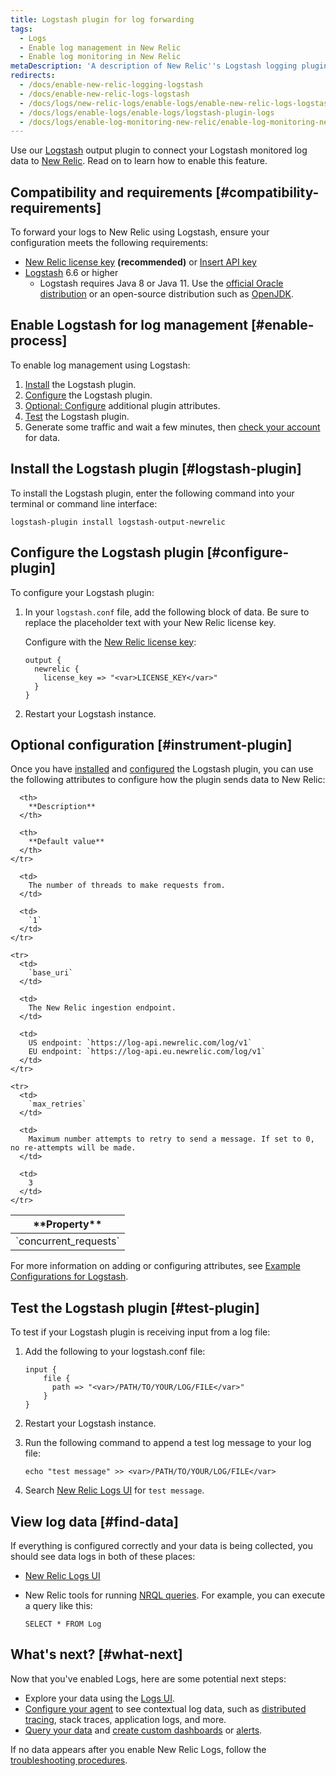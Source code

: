 ```yaml
---
title: Logstash plugin for log forwarding
tags:
  - Logs
  - Enable log management in New Relic
  - Enable log monitoring in New Relic
metaDescription: 'A description of New Relic''s Logstash logging plugin, and how to install it and configure it.'
redirects:
  - /docs/enable-new-relic-logging-logstash
  - /docs/enable-new-relic-logs-logstash
  - /docs/logs/new-relic-logs/enable-logs/enable-new-relic-logs-logstash
  - /docs/logs/enable-logs/enable-logs/logstash-plugin-logs
  - /docs/logs/enable-log-monitoring-new-relic/enable-log-monitoring-new-relic/logstash-plugin-log-forwarding
---
```


Use our [Logstash](https://www.elastic.co/products/logstash) output plugin to connect your Logstash monitored log data to [New Relic](/docs/introduction-new-relic-logs). Read on to learn how to enable this feature.

## Compatibility and requirements [#compatibility-requirements]

To forward your logs to New Relic using Logstash, ensure your configuration meets the following requirements:

* [New Relic license key](/docs/accounts/install-new-relic/account-setup/license-key) **(recommended)** or [Insert API key](/docs/insights/insights-data-sources/custom-data/send-custom-events-event-api#register)
* [Logstash](https://www.elastic.co/guide/en/logstash/current/installing-logstash.html) 6.6 or higher
  * Logstash requires Java 8 or Java 11. Use the [official Oracle distribution](http://www.oracle.com/technetwork/java/javase/downloads/index.html) or an open-source distribution such as [OpenJDK](http://openjdk.java.net/).

## Enable Logstash for log management [#enable-process]

To enable log management using Logstash:

1. [Install](#logstash-plugin) the Logstash plugin.
2. [Configure](#configure-plugin) the Logstash plugin.
3. [Optional: Configure](#instrument-plugin) additional plugin attributes.
4. [Test](#test-plugin) the Logstash plugin.
5. Generate some traffic and wait a few minutes, then [check your account](#find-data) for data.

## Install the Logstash plugin [#logstash-plugin]

To install the Logstash plugin, enter the following command into your terminal or command line interface:

```
logstash-plugin install logstash-output-newrelic
```

## Configure the Logstash plugin [#configure-plugin]

To configure your Logstash plugin:

1. In your `logstash.conf` file, add the following block of data. Be sure to replace the placeholder text with your New Relic license key.

   Configure with the [New Relic license key](/docs/accounts/install-new-relic/account-setup/license-key):

   ```
   output {
     newrelic {
       license_key => "<var>LICENSE_KEY</var>"
     }
   }
   ```

2. Restart your Logstash instance.

## Optional configuration [#instrument-plugin]

Once you have [installed](#logstash-plugin) and [configured](#configure-plugin) the Logstash plugin, you can use the following attributes to configure how the plugin sends data to New Relic:

<table>
  <thead>
    <tr>
      <th style={{ width: "200px" }}>
        **Property**
      </th>

      <th>
        **Description**
      </th>

      <th>
        **Default value**
      </th>
    </tr>
  </thead>

  <tbody>
    <tr>
      <td>
        `concurrent_requests`
      </td>

      <td>
        The number of threads to make requests from.
      </td>

      <td>
        `1`
      </td>
    </tr>

    <tr>
      <td>
        `base_uri`
      </td>

      <td>
        The New Relic ingestion endpoint.
      </td>

      <td>
        US endpoint: `https://log-api.newrelic.com/log/v1`  
        EU endpoint: `https://log-api.eu.newrelic.com/log/v1`
      </td>
    </tr>
    
    <tr>
      <td>
        `max_retries`
      </td>

      <td>
        Maximum number attempts to retry to send a message. If set to 0, no re-attempts will be made.
      </td>

      <td>
        3
      </td>
    </tr>
  </tbody>
</table>

For more information on adding or configuring attributes, see [Example Configurations for Logstash](https://github.com/newrelic/logstash-examples/blob/master/README.md#example-configurations-for-logstash).

## Test the Logstash plugin [#test-plugin]

To test if your Logstash plugin is receiving input from a log file:

1. Add the following to your logstash.conf file:

   ```
   input {
       file {
         path => "<var>/PATH/TO/YOUR/LOG/FILE</var>"
       }
   }
   ```
2. Restart your Logstash instance.
3. Run the following command to append a test log message to your log file:

   ```
   echo "test message" >> <var>/PATH/TO/YOUR/LOG/FILE</var>
   ```
4. Search [New Relic Logs UI](https://one.newrelic.com/launcher/logger.log-launcher) for `test message`.

## View log data [#find-data]

If everything is configured correctly and your data is being collected, you should see data logs in both of these places:

* [New Relic Logs UI](https://one.newrelic.com/launcher/logger.log-launcher)
* New Relic tools for running [NRQL queries](/docs/chart-builder/use-chart-builder/choose-data/use-advanced-nrql-mode-specify-data). For example, you can execute a query like this:

  ```
  SELECT * FROM Log
  ```

## What's next? [#what-next]

Now that you've enabled Logs, here are some potential next steps:

* Explore your data using the [Logs UI](/docs/explore-your-data-new-relic-logs-ui).
* [Configure your agent](/docs/logs/new-relic-logs/enable-logs-context/enable-logs-context-apm-agents) to see contextual log data, such as [distributed tracing](/docs/understand-dependencies/distributed-tracing/get-started/introduction-distributed-tracing), stack traces, application logs, and more.
* [Query your data](/docs/using-new-relic/data/understand-data/query-new-relic-data) and [create custom dashboards](/docs/dashboards/new-relic-one-dashboards/get-started/introduction-new-relic-one-dashboards) or [alerts](/docs/alerts/new-relic-alerts/configuring-alert-policies/create-edit-or-find-alert-policy).

If no data appears after you enable New Relic Logs, follow the [troubleshooting procedures](/docs/logs/new-relic-logs/troubleshooting/no-data-appears-logs).
